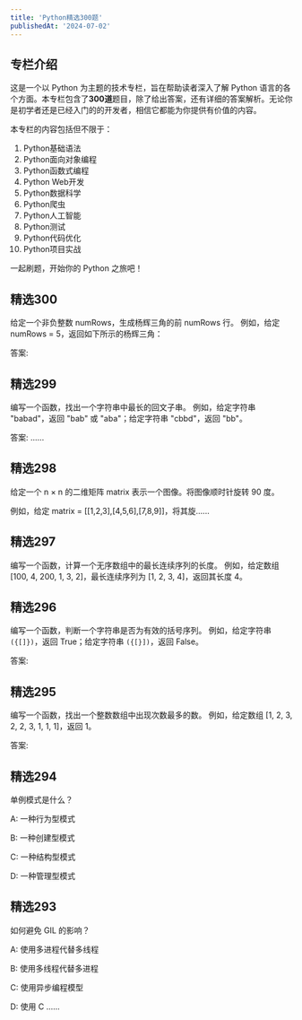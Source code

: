 ```yaml
---
title: 'Python精选300题'
publishedAt: '2024-07-02'
---
```


## 专栏介绍

这是一个以 Python 为主题的技术专栏，旨在帮助读者深入了解 Python 语言的各个方面。本专栏包含了**300道**题目，除了给出答案，还有详细的答案解析。无论你是初学者还是已经入门的的开发者，相信它都能为你提供有价值的内容。

本专栏的内容包括但不限于：

1. Python基础语法
2. Python面向对象编程
3. Python函数式编程
4. Python Web开发
5. Python数据科学
6. Python爬虫
7. Python人工智能
8. Python测试
9. Python代码优化
10. Python项目实战

一起刷题，开始你的 Python 之旅吧！

## 精选300
给定一个非负整数 numRows，生成杨辉三角的前 numRows 行。 例如，给定 numRows = 5，返回如下所示的杨辉三角：

答案: 

## 精选299
编写一个函数，找出一个字符串中最长的回文子串。 例如，给定字符串 "babad"，返回 "bab" 或 "aba"；给定字符串 "cbbd"，返回 "bb"。

答案: ......

## 精选298
给定一个 n × n 的二维矩阵 matrix 表示一个图像。将图像顺时针旋转 90 度。 

例如，给定 matrix = [[1,2,3],[4,5,6],[7,8,9]]，将其旋......

## 精选297
编写一个函数，计算一个无序数组中的最长连续序列的长度。 例如，给定数组 [100, 4, 200, 1, 3, 2]，最长连续序列为 [1, 2, 3, 4]，返回其长度 4。

## 精选296

编写一个函数，判断一个字符串是否为有效的括号序列。 例如，给定字符串 `({[]})`，返回 True；给定字符串 `({[}])`，返回 False。

答案: 

## 精选295
编写一个函数，找出一个整数数组中出现次数最多的数。 例如，给定数组 [1, 2, 3, 2, 2, 3, 1, 1, 1]，返回 1。

答案: 

## 精选294
单例模式是什么？ 

A: 一种行为型模式 

B: 一种创建型模式 

C: 一种结构型模式 

D: 一种管理型模式


## 精选293
如何避免 GIL 的影响？ 

A: 使用多进程代替多线程 

B: 使用多线程代替多进程 

C: 使用异步编程模型 

D: 使用 C ......

